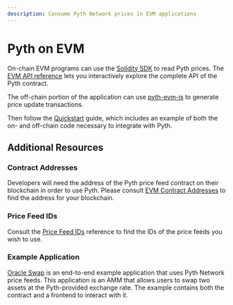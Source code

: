 ```yaml
---
description: Consume Pyth Network prices in EVM applications
---
```


# Pyth on EVM

On-chain EVM programs can use the [Solidity SDK](https://github.com/pyth-network/pyth-crosschain/tree/main/target_chains/ethereum/sdk/solidity) to read Pyth prices.
The [EVM API reference](../../evm) lets you interactively explore the complete API of the Pyth contract.

The off-chain portion of the application can use [pyth-evm-js](https://github.com/pyth-network/pyth-crosschain/tree/main/target_chains/ethereum/sdk/js) to generate price update transactions.

Then follow the [Quickstart](https://github.com/pyth-network/pyth-crosschain/tree/main/target_chains/ethereum/sdk/js#quickstart) guide, which includes an example of both the on- and off-chain code necessary to integrate with Pyth.

## Additional Resources

### Contract Addresses

Developers will need the address of the Pyth price feed contract on their blockchain in order to use Pyth.
Please consult [EVM Contract Addresses](../contract-addresses/evm) to find the address for your blockchain.

### Price Feed IDs

Consult the [Price Feed IDs](https://pyth.network/developers/price-feed-ids) reference to find the IDs of the price feeds you wish to use.

### Example Application

[Oracle Swap](https://github.com/pyth-network/pyth-crosschain/tree/main/target_chains/ethereum/examples/oracle_swap) is an end-to-end example application that uses Pyth Network price feeds.
This application is an AMM that allows users to swap two assets at the Pyth-provided exchange rate. The example contains both the contract and a frontend to interact with it.
